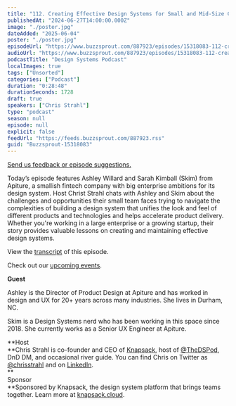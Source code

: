 ```yaml
---
title: "112. Creating Effective Design Systems for Small and Mid-Size Companies: Apiture’s Journey"
publishedAt: "2024-06-27T14:00:00.000Z"
image: "./poster.jpg"
dateAdded: "2025-06-04"
poster: "./poster.jpg"
episodeUrl: "https://www.buzzsprout.com/887923/episodes/15318083-112-creating-effective-design-systems-for-small-and-mid-size-companies-apiture-s-journey.mp3"
audioUrl: "https://www.buzzsprout.com/887923/episodes/15318083-112-creating-effective-design-systems-for-small-and-mid-size-companies-apiture-s-journey.mp3"
podcastTitle: "Design Systems Podcast"
localImages: true
tags: ["Unsorted"]
categories: ["Podcast"]
duration: "0:28:48"
durationSeconds: 1728
draft: true
speakers: ["Chris Strahl"]
type: "podcast"
season: null
episode: null
explicit: false
feedUrl: "https://feeds.buzzsprout.com/887923.rss"
guid: "Buzzsprout-15318083"
---
```

[Send us feedback or episode suggestions.](https://www.buzzsprout.com/twilio/text_messages/887923/open_sms)

Today’s episode features Ashley Willard and Sarah Kimball (Skim) from Apiture, a smallish fintech company with big enterprise ambitions for its design system. Host Christ Strahl chats with Ashley and Skim about the challenges and opportunities their small team faces trying to navigate the complexities of building a design system that unifies the look and feel of different products and technologies and helps accelerate product delivery. Whether you're working in a large enterprise or a growing startup, their story provides valuable lessons on creating and maintaining effective design systems.

View the [transcript](https://docs.google.com/document/d/1v11g-CDhXjbBmHv04PpqJJnGM_dSLVNzEBNEXNa_GLw/edit?usp=sharing) of this episode.

Check out our [upcoming events](https://www.knapsack.cloud/events).  

**Guest**

Ashley is the Director of Product Design at Apiture and has worked in design and UX for 20+ years across many industries. She lives in Durham, NC.

Skim is a Design Systems nerd who has been working in this space since 2018. She currently works as a Senior UX Engineer at Apiture.

**Host  
**Chris Strahl is co-founder and CEO of [Knapsack](https://www.knapsack.cloud/), host of [@TheDSPod](https://twitter.com/thedspod), DnD DM, and occasional river guide. You can find Chris on Twitter as [@chrisstrahl](https://twitter.com/chrisstrahl) and on [LinkedIn](https://www.linkedin.com/in/chrisstrahl/).  
**  
Sponsor  
**Sponsored by Knapsack, the design system platform that brings teams together. Learn more at [knapsack.cloud](https://www.knapsack.cloud/?utm_source=podcast).
